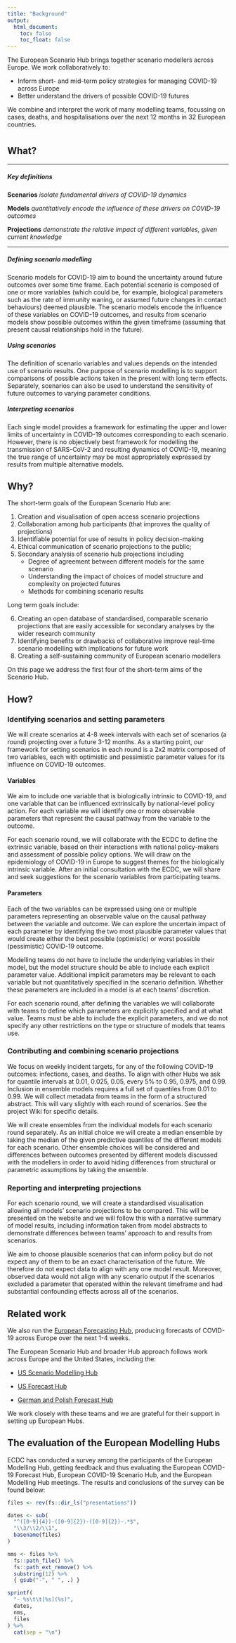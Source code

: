 ```yaml
---
title: "Background"
output:
  html_document:
    toc: false
    toc_float: false
---
```


The European Scenario Hub brings together scenario modellers across Europe. We work collaboratively to:

- Inform short- and mid-term policy strategies for managing COVID-19 across Europe
- Better understand the drivers of possible COVID-19 futures 

We combine and interpret the work of many modelling teams, focussing on cases, deaths, and hospitalisations over the next 12 months in 32 European countries. 

# {.tabset}

## What?

---

##### Key definitions

**Scenarios** _isolate fundamental drivers of COVID-19 dynamics_

**Models** _quantitatively encode the influence of these drivers on COVID-19 outcomes_

**Projections** _demonstrate the relative impact of different variables, given current knowledge_

---
##### Defining scenario modelling

Scenario models for COVID-19 aim to bound the uncertainty around future outcomes over some time frame. Each potential scenario is composed of one or more variables (which could be, for example, biological parameters such as the rate of immunity waning, or assumed future changes in contact behaviours) deemed plausible. The scenario models encode the influence of these variables on COVID-19 outcomes, and results from scenario models show possible outcomes within the given timeframe (assuming that present causal relationships hold in the future). 

##### Using scenarios

The definition of scenario variables and values depends on the intended use of scenario results. One purpose of scenario modelling is to support comparisons of possible actions taken in the present with long term effects. Separately, scenarios can also be used to understand the sensitivity of future outcomes to varying parameter conditions. 

##### Interpreting scenarios

Each single model provides a framework for estimating the upper and lower limits of uncertainty in COVID-19 outcomes corresponding to each scenario. However, there is no objectively best framework for modelling the transmission of SARS-CoV-2 and resulting dynamics of COVID-19, meaning the true range of uncertainty may be most appropriately expressed by results from multiple alternative models.

## Why?

The short-term goals of the European Scenario Hub are:

1. Creation and visualisation of open access scenario projections
2. Collaboration among hub participants (that improves the quality of projections)
3. Identifiable potential for use of results in policy decision-making
4. Ethical communication of scenario projections to the public; 
5. Secondary analysis of scenario hub projections including 
    * Degree of agreement between different models for the same scenario
    * Understanding the impact of choices of model structure and complexity on projected futures
    * Methods for combining scenario results

Long term goals include:

6. Creating an open database of standardised, comparable scenario projections that are easily accessible for secondary analyses by the wider research community
7. Identifying benefits or drawbacks of collaborative improve real-time scenario modelling with implications for future work
8. Creating a self-sustaining community of European scenario modellers

On this page we address the first four of the short-term aims of the Scenario Hub.

## How? {.tabset .tabset-pills}

### Identifying scenarios and setting parameters

We will create scenarios at 4-8 week intervals with each set of scenarios (a round) projecting over a future 3-12 months. As a starting point, our framework for setting scenarios in each round is a 2x2 matrix composed of two variables, each with optimistic and pessimistic parameter values for its influence on COVID-19 outcomes. 

#### Variables

We aim to include one variable that is biologically intrinsic to COVID-19, and one variable that can be influenced extrinsically by national-level policy action. For each variable we will identify one or more observable parameters that represent the causal pathway from the variable to the outcome. 

For each scenario round, we will collaborate with the ECDC to define the extrinsic variable, based on their interactions with national policy-makers and assessment of possible policy options. We will draw on the epidemiology of COVID-19 in Europe to suggest themes for the biologically intrinsic variable. After an initial consultation with the ECDC, we will share and seek suggestions for the scenario variables from participating teams. 

#### Parameters

Each of the two variables can be expressed using one or multiple parameters representing an observable value on the causal pathway between the variable and outcome. We can explore the uncertain impact of each parameter by identifying the two most plausible parameter values that would create either the best possible (optimistic) or worst possible (pessimistic) COVID-19 outcome.

Modelling teams do not have to include the underlying variables in their model, but the model structure should be able to include each explicit parameter value. Additional implicit parameters may be relevant to each variable but not quantitatively specified in the scenario definition.  Whether these parameters are included in a model is at each teams’ discretion.

For each scenario round, after defining the variables we will collaborate with teams to define which parameters are explicitly specified and at what value. Teams must be able to include the explicit parameters, and we do not specify any other restrictions on the type or structure of models that teams use.


### Contributing and combining scenario projections

We focus on weekly incident targets, for any of the following COVID-19 outcomes: infections, cases, and deaths. To align with other Hubs we ask for quantile intervals at 0.01, 0.025, 0.05, every 5% to 0.95, 0.975, and 0.99. Inclusion in ensemble models requires a full set of quantiles from 0.01 to 0.99. We will collect metadata from teams in the form of a structured abstract. This will vary slightly with each round of scenarios. See the project Wiki for specific details.

We will create ensembles from the individual models for each scenario round separately. As an initial choice we will create a median ensemble by taking the median of the given predictive quantiles of the different models for each scenario. Other ensemble choices will be considered and differences between outcomes presented by different models discussed with the modellers in order to avoid hiding differences from structural or parametric assumptions by taking the ensemble.  


### Reporting and interpreting projections

For each scenario round, we will create a standardised visualisation allowing all models’ scenario projections to be compared. This will be presented on the website and we will follow this with a narrative summary of model results, including information taken from model abstracts to demonstrate differences between teams’ approach to and results from scenarios.

We aim to choose plausible scenarios that can inform policy but do not expect any of them to be an exact characterisation of the future. We therefore do not expect data to align with any one model result. Moreover, observed data would not align with any scenario output if the scenarios excluded a parameter that operated within the relevant timeframe and had substantial confounding effects across all of the scenarios.

## Related work

We also run the [European Forecasting Hub](https://covid19forecasthub.eu/), producing forecasts of COVID-19 across Europe over the next 1-4 weeks. 

The European Scenario Hub and broader Hub approach follows work across Europe and the United States, including the:

- [US Scenario Modelling Hub](https://covid19scenariomodelinghub.org/)

- [US Forecast Hub](https://covid19forecasthub.org/)

- [German and Polish Forecast Hub](https://github.com/KITmetricslab/covid19-forecast-hub-de) 

We work closely with these teams and we are grateful for their support in setting up European Hubs.

## The evaluation of the European Modelling Hubs

ECDC has conducted a survey among the participants of the European Modelling Hub, getting feedback and thus evaluating the European COVID-19 Forecast Hub, European COVID-19 Scenario Hub, and the European Modelling Hub meetings. The results and conclusions of the survey can be found below:

```r
files <- rev(fs::dir_ls("presentations"))

dates <- sub(
  "^([0-9]{4})-([0-9]{2})-([0-9]{2})-.*$",
  "\\3/\\2/\\1",
  basename(files)
)

nms <- files %>%
  fs::path_file() %>%
  fs::path_ext_remove() %>%
  substring(12) %>%
  { gsub("-", " ", .) }

sprintf(
  "- %s\t\t[%s](%s)",
  dates,
  nms,
  files
) %>%
  cat(sep = "\n")
```
